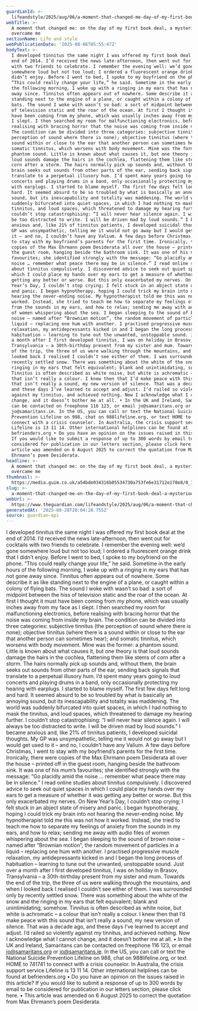 ```yaml
---
guardianId: >-
  lifeandstyle/2025/aug/06/a-moment-that-changed-me-day-of-my-first-book-deal-a-mysterious-hum-overcame-me
webTitle: >-
  A moment that changed me: on the day of my first book deal, a mysterious hum
  overcame me
sectionName: Life and style
webPublicationDate: '2025-08-06T05:55:47Z'
bodyText: >-
  I developed tinnitus the same night I was offered my first book deal at the
  end of 2014. I’d received the news late-afternoon, then went out for cocktails
  with two friends to celebrate. I remember the evening well: we’d gone
  somewhere loud but not too loud; I ordered a fluorescent orange drink that I
  didn’t enjoy. Before I went to bed, I spoke to my boyfriend on the phone.
  “This could really change your life,” he said. Sometime in the early hours of
  the following morning, I woke up with a ringing in my ears that has not gone
  away since. Tinnitus often appears out of nowhere. Some describe it as like
  standing next to the engine of a plane, or caught within a colony of flying
  bats. The sound I woke with wasn’t so bad: a sort of midpoint between the hiss
  of television static and the roar of the ocean. At first I thought it must
  have been coming from my phone, which was usually inches away from my face as
  I slept. I then searched my room for malfunctioning electronics, before
  realising with bracing horror that the noise was coming from inside my brain.
  The condition can be divided into three categories: subjective tinnitus (the
  perception of sound where there is none); objective tinnitus (where there is a
  sound within or close to the ear that another person can sometimes hear); and
  somatic tinnitus, which worsens with body movement. Mine was the former: a
  phantom sound. Little is known about what causes it, but one theory is that
  loud sounds damage the hairs in the cochlea, flattening them like stems of
  corn after a storm. The hairs normally pick up sounds and, without them, the
  brain seeks out sounds from other parts of the ear, sending back signals that
  translate to a perpetual illusory hum. I’d spent many years going to loud
  concerts and playing drums in a band, only occasionally protecting my hearing
  with earplugs. I started to blame myself. The first few days felt long and
  hard. It seemed absurd to be so troubled by what is basically an annoying
  sound, but its inescapability and totality was maddening. The world was
  suddenly bifurcated into quiet spaces, in which I had nothing to mask the
  tinnitus, and loud spaces, which threatened to damage my hearing further. I
  couldn’t stop catastrophising: “I will never hear silence again. I will always
  be too distracted to write. I will be driven mad by loud sounds.” I became
  anxious and, like 21% of tinnitus patients, I developed suicidal thoughts. My
  GP was unsympathetic, telling me it would not go away but I would get used to
  it – and no, I couldn’t have any Valium. A few days before Christmas, I went
  to stay with my boyfriend’s parents for the first time. Ironically, there were
  copies of the Max Ehrmann poem Desiderata all over the house – printed off in
  the guest room, hanging beside the bathroom sink. It was one of his mum’s
  favourites; she identified strongly with the message: “Go placidly amid the
  noise … remember what peace there may be in silence.” I read online studies
  about tinnitus compulsively. I discovered advice to seek out quiet spaces in
  which I could place my hands over my ears to get a measure of whether it was
  getting any better or worse. But this only exacerbated my nerves. On New
  Year’s Day, I couldn’t stop crying; I felt stuck in an abject state of misery
  and panic. I began hypnotherapy, hoping I could trick my brain into not
  hearing the never-ending noise. My hypnotherapist told me this was not how it
  worked. Instead, she tried to teach me how to separate my feelings of anxiety
  from the sounds in my ears, and how to relax; sending me away with audio files
  of women whispering about the sea. I began sleeping to the sound of brown
  noise – named after “Brownian motion”, the random movement of particles in a
  liquid – replacing one hum with another. I practised progressive muscle
  relaxation, my antidepressants kicked in and I began the long process of
  habituation – learning to tune out the unwanted, unstoppable sound. Just over
  a month after I first developed tinnitus, I was on holiday in Brasov,
  Transylvania – a 30th-birthday present from my sister and mum. Towards the end
  of the trip, the three of us were walking through the mountains, and when I
  looked back I realised I couldn’t see either of them. I was surrounded only by
  recently settled snow. There was something about the white of the snow and the
  ringing in my ears that felt equivalent; blank and unintimidating, somehow.
  Tinnitus is often described as white noise, but white is achromatic – a colour
  that isn’t really a colour. I knew then that I’d make peace with this sound
  that isn’t really a sound, my new version of silence. That was a decade ago,
  and these days I’ve learned to accept and adjust. I’d railed so violently
  against my tinnitus, and achieved nothing. Now I acknowledge what I cannot
  change, and it doesn’t bother me at all. • In the UK and Ireland, Samaritans
  can be contacted on freephone 116 123, or email jo@samaritans.org or
  jo@samaritans.ie. In the US, you can call or text the National Suicide
  Prevention Lifeline on 988, chat on 988lifeline.org, or text HOME to 741741 to
  connect with a crisis counselor. In Australia, the crisis support service
  Lifeline is 13 11 14. Other international helplines can be found at
  befrienders.org • Do you have an opinion on the issues raised in this article?
  If you would like to submit a response of up to 300 words by email to be
  considered for publication in our letters section, please click here. • This
  article was amended on 6 August 2025 to correct the quotation from Max
  Ehrmann’s poem Desiderata.
headline: >-
  A moment that changed me: on the day of my first book deal, a mysterious hum
  overcame me
thumbnail: >-
  https://media.guim.co.uk/a54bde034316b05534730a753fe6e31712e178e8/0_197_1200_960/500.jpg
slug: >-
  a-moment-that-changed-me-on-the-day-of-my-first-book-deal-a-mysterious-hum-overcame-me
webUrl: >-
  https://www.theguardian.com/lifeandstyle/2025/aug/06/a-moment-that-changed-me-day-of-my-first-book-deal-a-mysterious-hum-overcame-me
generatedAt: '2025-08-28T20:04:28.755Z'
source: guardian-api
---
```

I developed tinnitus the same night I was offered my first book deal at the end of 2014. I’d received the news late-afternoon, then went out for cocktails with two friends to celebrate. I remember the evening well: we’d gone somewhere loud but not too loud; I ordered a fluorescent orange drink that I didn’t enjoy. Before I went to bed, I spoke to my boyfriend on the phone. “This could really change your life,” he said. Sometime in the early hours of the following morning, I woke up with a ringing in my ears that has not gone away since. Tinnitus often appears out of nowhere. Some describe it as like standing next to the engine of a plane, or caught within a colony of flying bats. The sound I woke with wasn’t so bad: a sort of midpoint between the hiss of television static and the roar of the ocean. At first I thought it must have been coming from my phone, which was usually inches away from my face as I slept. I then searched my room for malfunctioning electronics, before realising with bracing horror that the noise was coming from inside my brain. The condition can be divided into three categories: subjective tinnitus (the perception of sound where there is none); objective tinnitus (where there is a sound within or close to the ear that another person can sometimes hear); and somatic tinnitus, which worsens with body movement. Mine was the former: a phantom sound. Little is known about what causes it, but one theory is that loud sounds damage the hairs in the cochlea, flattening them like stems of corn after a storm. The hairs normally pick up sounds and, without them, the brain seeks out sounds from other parts of the ear, sending back signals that translate to a perpetual illusory hum. I’d spent many years going to loud concerts and playing drums in a band, only occasionally protecting my hearing with earplugs. I started to blame myself. The first few days felt long and hard. It seemed absurd to be so troubled by what is basically an annoying sound, but its inescapability and totality was maddening. The world was suddenly bifurcated into quiet spaces, in which I had nothing to mask the tinnitus, and loud spaces, which threatened to damage my hearing further. I couldn’t stop catastrophising: “I will never hear silence again. I will always be too distracted to write. I will be driven mad by loud sounds.” I became anxious and, like 21% of tinnitus patients, I developed suicidal thoughts. My GP was unsympathetic, telling me it would not go away but I would get used to it – and no, I couldn’t have any Valium. A few days before Christmas, I went to stay with my boyfriend’s parents for the first time. Ironically, there were copies of the Max Ehrmann poem Desiderata all over the house – printed off in the guest room, hanging beside the bathroom sink. It was one of his mum’s favourites; she identified strongly with the message: “Go placidly amid the noise … remember what peace there may be in silence.” I read online studies about tinnitus compulsively. I discovered advice to seek out quiet spaces in which I could place my hands over my ears to get a measure of whether it was getting any better or worse. But this only exacerbated my nerves. On New Year’s Day, I couldn’t stop crying; I felt stuck in an abject state of misery and panic. I began hypnotherapy, hoping I could trick my brain into not hearing the never-ending noise. My hypnotherapist told me this was not how it worked. Instead, she tried to teach me how to separate my feelings of anxiety from the sounds in my ears, and how to relax; sending me away with audio files of women whispering about the sea. I began sleeping to the sound of brown noise – named after “Brownian motion”, the random movement of particles in a liquid – replacing one hum with another. I practised progressive muscle relaxation, my antidepressants kicked in and I began the long process of habituation – learning to tune out the unwanted, unstoppable sound. Just over a month after I first developed tinnitus, I was on holiday in Brasov, Transylvania – a 30th-birthday present from my sister and mum. Towards the end of the trip, the three of us were walking through the mountains, and when I looked back I realised I couldn’t see either of them. I was surrounded only by recently settled snow. There was something about the white of the snow and the ringing in my ears that felt equivalent; blank and unintimidating, somehow. Tinnitus is often described as white noise, but white is achromatic – a colour that isn’t really a colour. I knew then that I’d make peace with this sound that isn’t really a sound, my new version of silence. That was a decade ago, and these days I’ve learned to accept and adjust. I’d railed so violently against my tinnitus, and achieved nothing. Now I acknowledge what I cannot change, and it doesn’t bother me at all. • In the UK and Ireland, Samaritans can be contacted on freephone 116 123, or email jo@samaritans.org or jo@samaritans.ie. In the US, you can call or text the National Suicide Prevention Lifeline on 988, chat on 988lifeline.org, or text HOME to 741741 to connect with a crisis counselor. In Australia, the crisis support service Lifeline is 13 11 14. Other international helplines can be found at befrienders.org • Do you have an opinion on the issues raised in this article? If you would like to submit a response of up to 300 words by email to be considered for publication in our letters section, please click here. • This article was amended on 6 August 2025 to correct the quotation from Max Ehrmann’s poem Desiderata.
